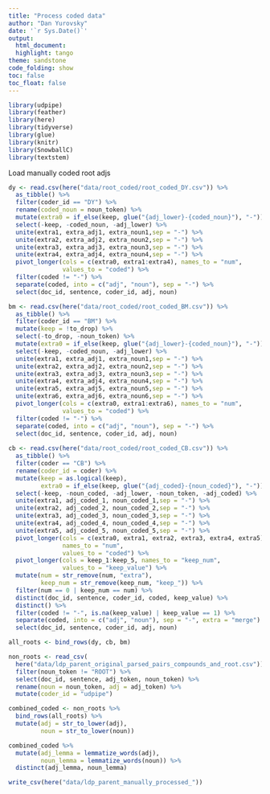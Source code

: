 ```yaml
---
title: "Process coded data"
author: "Dan Yurovsky"
date: '`r Sys.Date()`'
output:
  html_document:
  highlight: tango
theme: sandstone
code_folding: show
toc: false
toc_float: false
---
```

  
```r
library(udpipe)
library(feather)
library(here)
library(tidyverse)
library(glue)
library(knitr)
library(SnowballC)
library(textstem)
```

Load manually coded root adjs
```r
dy <- read.csv(here("data/root_coded/root_coded_DY.csv")) %>%
  as_tibble() %>%
  filter(coder_id == "DY") %>%
  rename(coded_noun = noun_token) %>%
  mutate(extra0 = if_else(keep, glue("{adj_lower}-{coded_noun}"), "-")) %>%
  select(-keep, -coded_noun, -adj_lower) %>%
  unite(extra1, extra_adj1, extra_noun1,sep = "-") %>%
  unite(extra2, extra_adj2, extra_noun2,sep = "-") %>%
  unite(extra3, extra_adj3, extra_noun3,sep = "-") %>%
  unite(extra4, extra_adj4, extra_noun4,sep = "-") %>%
  pivot_longer(cols = c(extra0, extra1:extra4), names_to = "num", 
               values_to = "coded") %>%
  filter(coded != "-") %>%
  separate(coded, into = c("adj", "noun"), sep = "-") %>%
  select(doc_id, sentence, coder_id, adj, noun)

bm <- read.csv(here("data/root_coded/root_coded_BM.csv")) %>%
  as_tibble() %>%
  filter(coder_id == "BM") %>%
  mutate(keep = !to_drop) %>%
  select(-to_drop, -noun_token) %>%
  mutate(extra0 = if_else(keep, glue("{adj_lower}-{coded_noun}"), "-")) %>%
  select(-keep, -coded_noun, -adj_lower) %>%
  unite(extra1, extra_adj1, extra_noun1,sep = "-") %>%
  unite(extra2, extra_adj2, extra_noun2,sep = "-") %>%
  unite(extra3, extra_adj3, extra_noun3,sep = "-") %>%
  unite(extra4, extra_adj4, extra_noun4,sep = "-") %>%
  unite(extra5, extra_adj5, extra_noun5,sep = "-") %>%
  unite(extra6, extra_adj6, extra_noun6,sep = "-") %>%
  pivot_longer(cols = c(extra0, extra1:extra6), names_to = "num", 
               values_to = "coded") %>%
  filter(coded != "-") %>%
  separate(coded, into = c("adj", "noun"), sep = "-") %>%
  select(doc_id, sentence, coder_id, adj, noun)
 
cb <- read.csv(here("data/root_coded/root_coded_CB.csv")) %>%
  as_tibble() %>%
  filter(coder == "CB") %>%
  rename(coder_id = coder) %>%
  mutate(keep = as.logical(keep),
         extra0 = if_else(keep, glue("{adj_coded}-{noun_coded}"), "-")) %>%
  select(-keep, -noun_coded, -adj_lower, -noun_token, -adj_coded) %>%
  unite(extra1, adj_coded_1, noun_coded_1,sep = "-") %>%
  unite(extra2, adj_coded_2, noun_coded_2,sep = "-") %>%
  unite(extra3, adj_coded_3, noun_coded_3,sep = "-") %>%
  unite(extra4, adj_coded_4, noun_coded_4,sep = "-") %>%
  unite(extra5, adj_coded_5, noun_coded_5,sep = "-") %>%
  pivot_longer(cols = c(extra0, extra1, extra2, extra3, extra4, extra5), 
               names_to = "num", 
               values_to = "coded") %>%
  pivot_longer(cols = keep_1:keep_5, names_to = "keep_num", 
               values_to = "keep_value") %>%
  mutate(num = str_remove(num, "extra"),
         keep_num = str_remove(keep_num, "keep_")) %>%
  filter(num == 0 | keep_num == num) %>%
  distinct(doc_id, sentence, coder_id, coded, keep_value) %>%
  distinct() %>%
  filter(coded != "-", is.na(keep_value) | keep_value == 1) %>%
  separate(coded, into = c("adj", "noun"), sep = "-", extra = "merge") %>%
  select(doc_id, sentence, coder_id, adj, noun)
```

```r
all_roots <- bind_rows(dy, cb, bm) 

non_roots <- read_csv(
  here("data/ldp_parent_original_parsed_pairs_compounds_and_root.csv")) %>%
  filter(noun_token != "ROOT") %>%
  select(doc_id, sentence, adj_token, noun_token) %>%
  rename(noun = noun_token, adj = adj_token) %>%
  mutate(coder_id = "udpipe")

combined_coded <- non_roots %>%
  bind_rows(all_roots) %>%
  mutate(adj = str_to_lower(adj),
         noun = str_to_lower(noun))

combined_coded %>%
  mutate(adj_lemma = lemmatize_words(adj),
         noun_lemma = lemmatize_words(noun)) %>%
  distinct(adj_lemma, noun_lemma) 

write_csv(here("data/ldp_parent_manually_processed_"))
```
